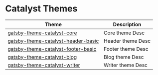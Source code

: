 # Catalyst Themes

| Theme                                                                     | Description       |
| ------------------------------------------------------------------------- | ----------------- |
| [gatsby-theme-catalyst-core](/gatsby-theme-catalyst-core)                 | Core theme Desc   |
| [gatsby-theme-catalyst-header-basic](/gatsby-theme-catalyst-header-basic) | Header theme Desc |
| [gatsby-theme-catalyst-footer-basic](/gatsby-theme-catalyst-footer-basic) | Footer theme Desc |
| [gatsby-theme-catalyst-blog](/gatsby-theme-catalyst-blog)                 | Blog theme Desc   |
| [gatsby-theme-catalyst-writer](/gatsby-theme-catalyst-writer)             | Writer theme Desc |
